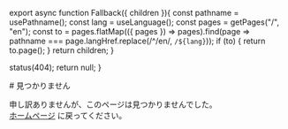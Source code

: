 

export async function Fallback({ children }){
  const pathname = usePathname();
  const lang = useLanguage();
  const pages = getPages("/", "en");
  const to = pages.flatMap(({ pages }) => pages).find(page => pathname === page.langHref.replace(/^\/en/, `/${lang}`));
  if (to) {
    return to.page();
  }
  return children;
}

  status(404);
  return null;
}

<Fallback>
<NotFound />

<div className="flex flex-col gap-4 w-full mt-auto mb-auto justify-center items-center text-center">
# 見つかりません

申し訳ありませんが、このページは見つかりませんでした。  
[ホームページ](/) に戻ってください。

</div>
</Fallback>